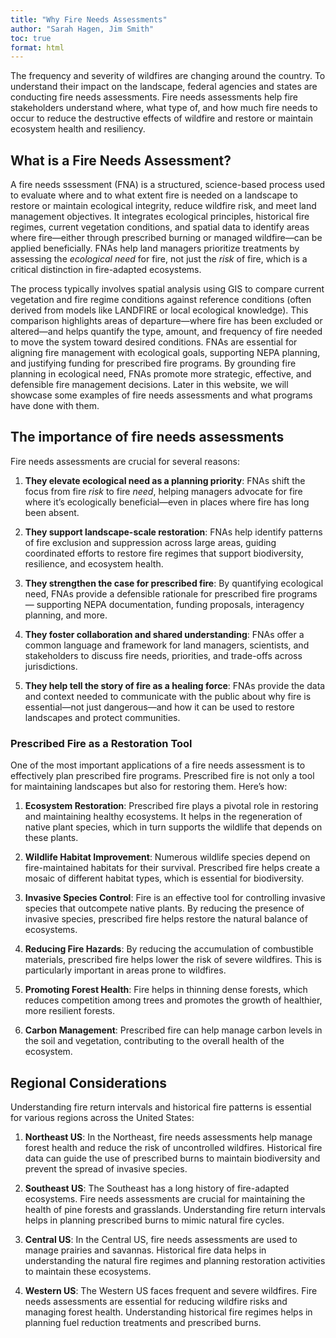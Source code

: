 ```yaml
---
title: "Why Fire Needs Assessments"
author: "Sarah Hagen, Jim Smith"
toc: true
format: html
---
```


The frequency and severity of wildfires are changing around the country. To understand their impact on the landscape, federal agencies and states are conducting fire needs assessments. Fire needs assessments help fire stakeholders understand where, what type of, and how much fire needs to occur to reduce the destructive effects of wildfire and restore or maintain ecosystem health and resiliency.

## What is a Fire Needs Assessment?

A fire needs sssessment (FNA) is a structured, science-based process used to evaluate where and to what extent fire is needed on a landscape to restore or maintain ecological integrity, reduce wildfire risk, and meet land management objectives. It integrates ecological principles, historical fire regimes, current vegetation conditions, and spatial data to identify areas where fire—either through prescribed burning or managed wildfire—can be applied beneficially. FNAs help land managers prioritize treatments by assessing the *ecological need* for fire, not just the *risk* of fire, which is a critical distinction in fire-adapted ecosystems.

The process typically involves spatial analysis using GIS to compare current vegetation and fire regime conditions against reference conditions (often derived from models like LANDFIRE or local ecological knowledge). This comparison highlights areas of departure—where fire has been excluded or altered—and helps quantify the type, amount, and frequency of fire needed to move the system toward desired conditions. FNAs are essential for aligning fire management with ecological goals, supporting NEPA planning, and justifying funding for prescribed fire programs. By grounding fire planning in ecological need, FNAs promote more strategic, effective, and defensible fire management decisions. Later in this website, we will showcase some examples of fire needs assessments and what programs have done with them.

## The importance of fire needs assessments
Fire needs assessments are crucial for several reasons:

1. **They elevate ecological need as a planning priority**: FNAs shift the focus from fire *risk* to fire *need*, helping managers advocate for fire where it’s ecologically beneficial—even in places where fire has long been absent.

2. **They support landscape-scale restoration**: FNAs help identify patterns of fire exclusion and suppression across large areas, guiding coordinated efforts to restore fire regimes that support biodiversity, resilience, and ecosystem health.

3. **They strengthen the case for prescribed fire**: By quantifying ecological need, FNAs provide a defensible rationale for prescribed fire programs — supporting NEPA documentation, funding proposals, interagency planning, and more.

4. **They foster collaboration and shared understanding**: FNAs offer a common language and framework for land managers, scientists, and stakeholders to discuss fire needs, priorities, and trade-offs across jurisdictions.

5. **They help tell the story of fire as a healing force**: FNAs provide the data and context needed to communicate with the public about why fire is essential—not just dangerous—and how it can be used to restore landscapes and protect communities.

### Prescribed Fire as a Restoration Tool

One of the most important applications of a fire needs assessment is to effectively plan prescribed fire programs. Prescribed fire is not only a tool for maintaining landscapes but also for restoring them. Here’s how:

1. **Ecosystem Restoration**: Prescribed fire plays a pivotal role in restoring and maintaining healthy ecosystems. It helps in the regeneration of native plant species, which in turn supports the wildlife that depends on these plants.

2. **Wildlife Habitat Improvement**: Numerous wildlife species depend on fire-maintained habitats for their survival. Prescribed fire helps create a mosaic of different habitat types, which is essential for biodiversity.

3. **Invasive Species Control**: Fire is an effective tool for controlling invasive species that outcompete native plants. By reducing the presence of invasive species, prescribed fire helps restore the natural balance of ecosystems.

4. **Reducing Fire Hazards**: By reducing the accumulation of combustible materials, prescribed fire helps lower the risk of severe wildfires. This is particularly important in areas prone to wildfires.

5. **Promoting Forest Health**: Fire helps in thinning dense forests, which reduces competition among trees and promotes the growth of healthier, more resilient forests.

6. **Carbon Management**: Prescribed fire can help manage carbon levels in the soil and vegetation, contributing to the overall health of the ecosystem.

## Regional Considerations

Understanding fire return intervals and historical fire patterns is essential for various regions across the United States:

1. **Northeast US**: In the Northeast, fire needs assessments help manage forest health and reduce the risk of uncontrolled wildfires. Historical fire data can guide the use of prescribed burns to maintain biodiversity and prevent the spread of invasive species.

2. **Southeast US**: The Southeast has a long history of fire-adapted ecosystems. Fire needs assessments are crucial for maintaining the health of pine forests and grasslands. Understanding fire return intervals helps in planning prescribed burns to mimic natural fire cycles.

3. **Central US**: In the Central US, fire needs assessments are used to manage prairies and savannas. Historical fire data helps in understanding the natural fire regimes and planning restoration activities to maintain these ecosystems.

4. **Western US**: The Western US faces frequent and severe wildfires. Fire needs assessments are essential for reducing wildfire risks and managing forest health. Understanding historical fire regimes helps in planning fuel reduction treatments and prescribed burns.